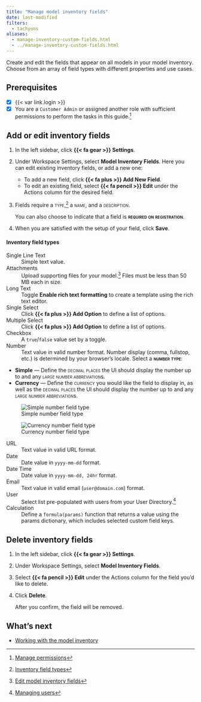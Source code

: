 ```yaml
---
title: "Manage model inventory fields"
date: last-modified
filters:
  - tachyons
aliases:
  - manage-inventory-custom-fields.html
  - ../manage-inventory-custom-fields.html
---
```


Create and edit the fields that appear on all models in your model inventory. Choose from an array of field types with different properties and use cases.

::: {.prereq}

## Prerequisites

- [x] {{< var link.login >}}
- [x] You are a `Customer Admin` or assigned another role with sufficient permissions to perform the tasks in this guide.[^1]

:::

## Add or edit inventory fields

1. In the left sidebar, click **{{< fa gear >}} Settings**. 

2. Under Workspace Settings, select **Model Inventory Fields**. Here you can edit existing inventory fields, or add a new one:

    - To add a new field, click **{{< fa plus >}} Add New Field**. 
    - To edit an existing field, select **{{< fa pencil >}} Edit** under the Actions column for the desired field.

3. Fields require a [type]{.smallcaps},[^2] a [name]{.smallcaps}, and a [description]{.smallcaps}.

    You can also choose to indicate that a field is **[required on registration]{.smallcaps}**.

4. When you are satisfied with the setup of your field, click **Save**.

#### Inventory field types

Single Line Text
: Simple text value.

Attachments
: Upload supporting files for your model.[^3] Files must be less than 50 MB each in size.

Long Text
: Toggle **Enable rich text formatting** to create a template using the rich text editor.

Single Select
: Click **{{< fa plus >}} Add Option** to define a list of options.

Multiple Select
: Click **{{< fa plus >}} Add Option** to define a list of options. 

Checkbox
: A `true`/`false` value set by a toggle.

Number
: Text value in valid number format. Number display (comma, fullstop, etc.) is determined by your browser's locale. Select a **[number type]{.smallcaps}**:

- **Simple** — Define the [decimal places]{.smallcaps} the UI should display the number up to and any [large number abbreviation]{.smallcaps}s.
- **Currency** — Define the [currency]{.smallcaps} you would like the field to display in, as well as the [decimal places]{.smallcaps} the UI should display the number up to and any [large number abbreviation]{.smallcaps}s.

:::: {.flex .flex-wrap .justify-around}

::: {.w-50-ns}

![Simple number field type](number-simple.png){fig-alt="A screenshot showing a simple number field type" class="screenshot"} 

:::

::: {.w-40-ns}

![Currency number field type](number-currency.png){fig-alt="A screenshot showing a currency number field type" class="screenshot"}

:::

::::

URL
: Text value in valid URL format.

Date
: Date value in `yyyy-mm-dd` format.

Date Time
: Date value in `yyyy-mm-dd, 24hr` format.

Email
: Text value in valid email (`user@domain.com`) format.

User
: Select list pre-populated with users from your User Directory.[^4] 

Calculation
: Define a `formula(params)` function that returns a value using the params dictionary, which includes selected custom field keys.

## Delete inventory fields

1. In the left sidebar, click **{{< fa gear >}} Settings**. 

2. Under Workspace Settings, select **Model Inventory Fields**. 

3. Select **{{< fa pencil >}} Edit** under the Actions column for the field you'd like to delete.

4. Click **Delete**.

    After you confirm, the field will be removed.

## What's next

- [Working with the model inventory](working-with-model-inventory.qmd)


<!-- FOOTNOTES -->

[^1]: [Manage permissions](/guide/configuration/manage-permissions.qmd)

[^2]: [Inventory field types](#inventory-field-types)

[^3]: [Edit model inventory fields](/guide/model-inventory/edit-model-inventory-fields.qmd#manage-supporting-documentation)

[^4]: [Managing users](/guide/configuration/managing-users.qmd)